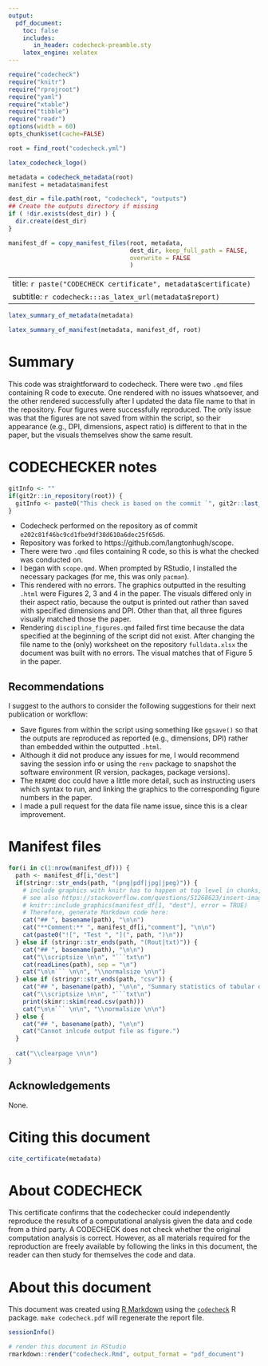 ```yaml
---
output:
  pdf_document:
    toc: false
    includes:
       in_header: codecheck-preamble.sty
    latex_engine: xelatex
---
```


```r
require("codecheck")
require("knitr")
require("rprojroot")
require("yaml")
require("xtable")
require("tibble")
require("readr")
options(width = 60)
opts_chunk$set(cache=FALSE)

root = find_root("codecheck.yml")
```

```r
latex_codecheck_logo()
```

```r
metadata = codecheck_metadata(root)
manifest = metadata$manifest

dest_dir = file.path(root, "codecheck", "outputs")
## Create the outputs directory if missing
if ( !dir.exists(dest_dir) ) {
  dir.create(dest_dir)
}

manifest_df = copy_manifest_files(root, metadata,
                                  dest_dir, keep_full_path = FALSE,
                                  overwrite = FALSE
                                  )
```

---
title: `r paste("CODECHECK certificate", metadata$certificate)`
subtitle: `r codecheck:::as_latex_url(metadata$report)`
---

```r
latex_summary_of_metadata(metadata)
```

```r
latex_summary_of_manifest(metadata, manifest_df, root)
```

# Summary

This code was straightforward to codecheck. There were two `.qmd` files containing R code to execute. One rendered with no issues whatsoever, and the other rendered successfully after I updated the data file name to that in the repository. Four figures were successfully reproduced. The only issue was that the figures are not saved from within the script, so their appearance (e.g., DPI, dimensions, aspect ratio) is different to that in the paper, but the visuals themselves show the same result.

<!-- \clearpage -->

# CODECHECKER notes

```r
gitInfo <- ""
if(git2r::in_repository(root)) {
  gitInfo <- paste0("This check is based on the commit `", git2r::last_commit()$sha, "`.")
}
```

- Codecheck performed on the repository as of commit `e202c81f46bc9cd1fbe9df38d610a6dec25f65d6`.
- Repository was forked to https://github.com/langtonhugh/scope.
- There were two `.qmd` files containing R code, so this is what the checked was conducted on.
- I began with `scope.qmd`. When prompted by RStudio, I installed the necessary packages (for me, this was only `pacman`).
- This rendered with no errors. The graphics outputted in the resulting `.html` were Figures 2, 3 and 4 in the paper. The visuals differed only in their aspect ratio, because the output is printed out rather than saved with specified dimensions and DPI. Other than that, all three figures visually matched those the paper.
- Rendering `discipline_figures.qmd` failed first time because the data specified at the beginning of the script did not exist. After changing the file name to the (only) worksheet on the repository `fulldata.xlsx` the document was built with no errors. The visual matches that of Figure 5 in the paper.

## Recommendations

I suggest to the authors to consider the following suggestions for their next publication or workflow:

- Save figures from within the script using something like `ggsave()` so that the outputs are reproduced as reported (e.g., dimensions, DPI) rather than embedded within the outputted `.html`.
- Although it did not produce any issues for me, I would recommend saving the session info or using the `renv` package to snapshot the software environment (R version, packages, package versions). 
- The `README` doc could have a little more detail, such as instructing users which syntax to run, and linking the graphics to the corresponding figure numbers in the paper.
- I made a pull request for the data file name issue, since this is a clear improvement.

\clearpage

# Manifest files

```r
for(i in c(1:nrow(manifest_df))) {
  path <- manifest_df[i,"dest"]
  if(stringr::str_ends(path, "(png|pdf|jpg|jpeg)")) {
    # include graphics with knitr has to happen at top level in chunks, see https://github.com/yihui/knitr/issues/1260
    # see also https://stackoverflow.com/questions/51268623/insert-images-using-knitrinclude-graphics-in-a-for-loop
    # knitr::include_graphics(manifest_df[1, "dest"], error = TRUE)
    # Therefore, generate Markdown code here:
    cat("## ", basename(path), "\n\n")
    cat("**Comment:** ", manifest_df[i,"comment"], "\n\n")
    cat(paste0("![", "Test ", "](", path, ")\n"))
  } else if (stringr::str_ends(path, "(Rout|txt)")) {
    cat("## ", basename(path), "\n\n")
    cat("\\scriptsize \n\n", "```txt\n")
    cat(readLines(path), sep = "\n")
    cat("\n\n``` \n\n", "\\normalsize \n\n")
  } else if (stringr::str_ends(path, "csv")) {
    cat("## ", basename(path), "\n\n", "Summary statistics of tabular data:", "\n\n")
    cat("\\scriptsize \n\n", "```txt\n")
    print(skimr::skim(read.csv(path)))
    cat("\n\n``` \n\n", "\\normalsize \n\n")
  } else {
    cat("## ", basename(path), "\n\n")
    cat("Cannot inlcude output file as figure.")
  }
  
  cat("\\clearpage \n\n")
}
```

\clearpage

## Acknowledgements

None.

# Citing this document

```r
cite_certificate(metadata)
```

# About CODECHECK

This certificate confirms that the codechecker could independently
reproduce the results of a computational analysis given the data and
code from a third party.  A CODECHECK does not check whether the
original computation analysis is correct.  However, as all materials
required for the reproduction are freely available by following the
links in this document, the reader can then study for themselves the
code and data.


# About this document

This document was created using [R Markdown](https://rmarkdown.rstudio.com/) using the [`codecheck`](https://github.com/codecheckers/codecheck) R package.
`make codecheck.pdf` will regenerate the report file.

```r
sessionInfo()
```

```r
# render this document in RStudio
rmarkdown::render("codecheck.Rmd", output_format = "pdf_document") 
```
